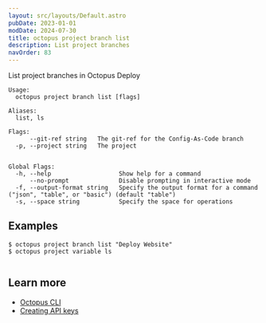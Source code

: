 ```yaml
---
layout: src/layouts/Default.astro
pubDate: 2023-01-01
modDate: 2024-07-30
title: octopus project branch list
description: List project branches
navOrder: 83
---
```


List project branches in Octopus Deploy

```
Usage:
  octopus project branch list [flags]

Aliases:
  list, ls

Flags:
      --git-ref string   The git-ref for the Config-As-Code branch
  -p, --project string   The project


Global Flags:
  -h, --help                   Show help for a command
      --no-prompt              Disable prompting in interactive mode
  -f, --output-format string   Specify the output format for a command ("json", "table", or "basic") (default "table")
  -s, --space string           Specify the space for operations

```

## Examples

<SamplesInstance />

```
$ octopus project branch list "Deploy Website"
$ octopus project variable ls


```

## Learn more

- [Octopus CLI](/docs/octopus-rest-api/cli)
- [Creating API keys](/docs/octopus-rest-api/how-to-create-an-api-key)